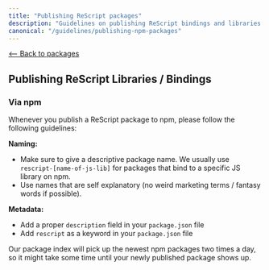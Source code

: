 ```yaml
---
title: "Publishing ReScript packages"
description: "Guidelines on publishing ReScript bindings and libraries to our Package Index"
canonical: "/guidelines/publishing-npm-packages"
---
```


[\<-- Back to packages](../../packages)

## Publishing ReScript Libraries / Bindings

### Via npm

Whenever you publish a ReScript package to npm, please follow the following guidelines:

**Naming:**

- Make sure to give a descriptive package name. We usually use `rescript-[name-of-js-lib]` for packages that bind to a specific JS library on npm.
- Use names that are self explanatory (no weird marketing terms / fantasy words if possible).

**Metadata:**

- Add a proper `description` field in your `package.json` file
- Add `rescript` as a keyword in your `package.json` file

Our package index will pick up the newest npm packages two times a day, so it might take some time until your newly published package shows up.

